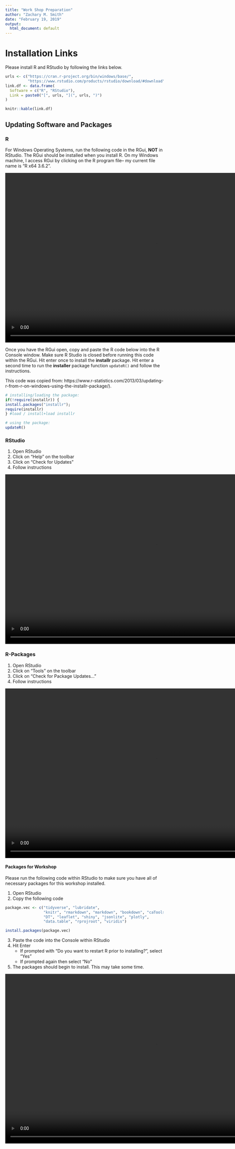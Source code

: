 ```yaml
---
title: "Work Shop Preparation"
author: "Zachary M. Smith"
date: "February 19, 2019"
output:
  html_document: default
---
```


# Installation Links

Please install R and RStudio by following the links below.
```r
urls <- c("https://cran.r-project.org/bin/windows/base/",
          "https://www.rstudio.com/products/rstudio/download/#download")
link.df <- data.frame(
  Software = c("R", "RStudio"),
  Link = paste0("[", urls, "](", urls, ")")
)

knitr::kable(link.df)
```

## Updating Software and Packages

### R

For Windows Operating Systems, run the following code in the RGui, __NOT__ in RStudio. The RGui should be installed when you install R. On my Windows machine, I access RGui by clicking on the R program file-- my current file name is "R x64 3.6.2".

<center>
<video width="960" height="540" controls>
  <source src="images/2019-12-23_14-11-24.mp4" type="video/mp4">
</video>
</center>

Once you have the RGui open, copy and paste the R code below into the R Console window. Make sure R Studio is closed before running this code within the RGui. Hit enter once to install the __installr__ package. Hit enter a second time to run the __installer__ package function `updateR()` and follow the instructions.

This code was copied from: https://www.r-statistics.com/2013/03/updating-r-from-r-on-windows-using-the-installr-package/). 
```r
# installing/loading the package:
if(!require(installr)) {
install.packages("installr");
require(installr)
} #load / install+load installr

# using the package:
updateR()
```

### RStudio

1. Open RStudio
2. Click on "Help" on the toolbar
3. Click on "Check for Updates"
4. Follow instructions 

<center>
<video width="960" height="540" controls>
  <source src="images/rstudio_updates_final.mp4" type="video/mp4">
</video>
</center>

### R-Packages

1. Open RStudio
2. Click on "Tools" on the toolbar
3. Click on "Check for Package Updates…"
4. Follow instructions 

<center>
<video width="960" height="540" controls>
  <source src="images/update_packages.mp4" type="video/mp4">
</video>
</center>

#### Packages for Workshop

Please run the following code within RStudio to make sure you have all of necessary packages for this workshop installed.

1. Open RStudio
2. Copy the following code

```r
package.vec <- c("tidyverse", "lubridate",
                 "knitr", "rmarkdown", "markdown", "bookdown", "caTools", "bitops",
                 "DT", "leaflet", "shiny", "jsonlite", "plotly",
                 "data.table", "rprojroot", "viridis")

install.packages(package.vec)
```

3. Paste the code into the Console within RStudio
4. Hit Enter
    + If prompted with "Do you want to restart R prior to installing?", select "Yes"
    + If prompted again then select "No"
5. The packages should begin to install. This may take some time.


<center>
<video width="960" height="540" controls>
  <source src="images/install_workshop_packages.mp4" type="video/mp4">
</video>
</center>


